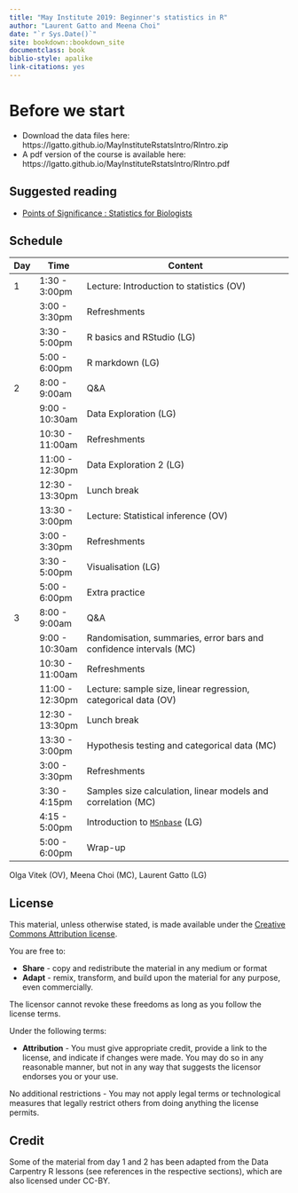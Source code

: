 ```yaml
---
title: "May Institute 2019: Beginner's statistics in R"
author: "Laurent Gatto and Meena Choi"
date: "`r Sys.Date()`"
site: bookdown::bookdown_site
documentclass: book
biblio-style: apalike
link-citations: yes
---
```


# Before we start {-}

- Download the data files here: https://lgatto.github.io/MayInstituteRstatsIntro/RIntro.zip
- A pdf version of the course is available here: https://lgatto.github.io/MayInstituteRstatsIntro/RIntro.pdf

## Suggested reading {-}

* [Points of Significance : Statistics for Biologists](https://www.nature.com/collections/qghhqm/pointsofsignificance)

## Schedule {-}


| Day | Time            | Content                                                                                            |
|-----|-----------------|----------------------------------------------------------------------------------------------------|
| 1   | 1:30 - 3:00pm   | Lecture: Introduction to statistics (OV)                                                           |
|     | 3:00 - 3:30pm   | Refreshments                                                                                       |
|     | 3:30 - 5:00pm   | R basics and RStudio (LG)                                                                          |
|     | 5:00 - 6:00pm   | R markdown (LG)                                                                                    |
| 2   | 8:00 - 9:00am   | Q&A                                                                                                |
|     | 9:00 - 10:30am  | Data Exploration (LG)                                                                              |
|     | 10:30 - 11:00am | Refreshments                                                                                       |
|     | 11:00 - 12:30pm | Data Exploration 2 (LG)                                                                            |
|     | 12:30 - 13:30pm | Lunch break                                                                                        |
|     | 13:30 - 3:00pm  | Lecture: Statistical inference (OV)                                                                |
|     | 3:00 - 3:30pm   | Refreshments                                                                                       |
|     | 3:30 - 5:00pm   | Visualisation (LG)                                                                                 |
|     | 5:00 - 6:00pm   | Extra practice                                                                                     |
| 3   | 8:00 - 9:00am   | Q&A                                                                                                |
|     | 9:00 - 10:30am  | Randomisation, summaries, error bars and confidence intervals (MC)                                 |
|     | 10:30 - 11:00am | Refreshments                                                                                       |
|     | 11:00 - 12:30pm | Lecture: sample size, linear regression, categorical data (OV)                                     |
|     | 12:30 - 13:30pm | Lunch break                                                                                        |
|     | 13:30 - 3:00pm  | Hypothesis testing and categorical data (MC)                                                       |
|     | 3:00 - 3:30pm   | Refreshments                                                                                       |
|     | 3:30 - 4:15pm   | Samples size calculation, linear models and correlation (MC)                                       |
|     | 4:15 - 5:00pm   | Introduction to [`MSnbase`](https://bioconductor.org/packages/release/bioc/html/MSnbase.html) (LG)        |
|     | 5:00 - 6:00pm   | Wrap-up                                                                                            |


Olga Vitek (OV), Meena Choi (MC), Laurent Gatto (LG)


## License {-}


This material, unless otherwise stated, is made available under the
[Creative Commons Attribution
license](https://creativecommons.org/licenses/by/4.0/).

You are free to:

* **Share** - copy and redistribute the material in any medium or format
* **Adapt** - remix, transform, and build upon the material for any
  purpose, even commercially.

The licensor cannot revoke these freedoms as long as you follow the license terms.

Under the following terms:

* **Attribution** - You must give appropriate credit, provide a link
  to the license, and indicate if changes were made. You may do so in
  any reasonable manner, but not in any way that suggests the licensor
  endorses you or your use.

No additional restrictions - You may not apply legal terms or
technological measures that legally restrict others from doing
anything the license permits.

## Credit {-}

Some of the material from day 1 and 2 has been adapted from the Data
Carpentry R lessons (see references in the respective sections), which
are also licensed under CC-BY.
